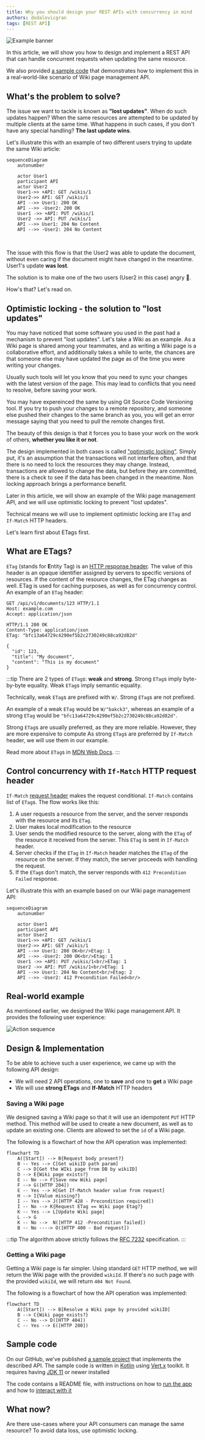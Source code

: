 ```yaml
---
title: Why you should design your REST APIs with concurrency in mind
authors: dodalovicgran
tags: [REST API]
---
```


![Example banner](./img.png)

In this article, we will show you how to design and implement a REST API that can handle concurrent requests when updating the same resource.

We also provided <u>[a sample code](#sample-code)</u> that demonstrates how to implement this in a real-world-like scenario of Wiki page
management API.

<!--truncate-->

## What's the problem to solve?

The issue we want to tackle is known as **"lost updates"**. When do such updates happen? When the same resources are attempted to be updated by multiple clients at the same time.
What happens in such cases, if you don't have any special handling? **The last update wins**.

Let's illustrate this with an example of two different users trying to update the same Wiki article:
<br/>

```mermaid
sequenceDiagram
    autonumber

    actor User1
    participant API
    actor User2
    User1->> +API: GET /wikis/1
    User2->> API: GET /wikis/1
    API -->> User1: 200 OK
    API -->> -User2: 200 OK
    User1 ->> +API: PUT /wikis/1
    User2 ->> API: PUT /wikis/1
    API -->> User1: 204 No Content
    API -->> -User2: 204 No Content
```

<br/>

The issue with this flow is that the User2 was able to update the document, without even caring if the document might have
changed in the meantime. User1's update **was lost**.

The solution is to make one of the two users (User2 in this case) angry :slightly_smiling_face:.

How's that? Let's read on.

## Optimistic locking - the solution to "lost updates"

You may have noticed that some software you used in the past had a mechanism to prevent "lost updates". Let's take a Wiki as an example.
As a Wiki page is shared among your teammates, and as writing a Wiki page is a collaborative effort, and additionally takes a while to write,
the chances are that someone else may have updated the page as of the time you were writing your changes.

Usually such tools will let you know that you need to sync your changes with the latest version of the page. This may lead to conflicts that
you need to resolve, before saving your work.

You may have expereinced the same by using Git Source Code Versioning tool. If you try to push your changes to a remote repository, and someone
else pushed their changes to the same branch as you, you will get an error message saying that you need to pull the remote changes first.

The beauty of this design is that it forces you to base your work on the work of others, **whether you like it or not**.

The design implemented in both cases is called <u>["optimistic locking"](https://en.wikipedia.org/wiki/Optimistic_concurrency_control)</u>.
Simply put, it's an assumption that the transactions will not interfere often, and that there is no need to lock the resources they may change. Instead,
transactions are allowed to change the data, but before they are committed, there is a check to see if the data has been changed in the meantime. Non
locking approach brings a performance benefit.

Later in this article, we will show an example of the Wiki page management API, and we will use optimistic locking to prevent "lost updates".

Technical means we will use to implement optimistic locking are `ETag` and `If-Match` HTTP headers.

Let's learn first about ETags first.

## What are ETags?

`ETag` (stands for **E**ntity Tag) is an <u>[HTTP response header](https://developer.mozilla.org/en-US/docs/Web/HTTP/Headers/ETag#avoiding_mid-air_collisions)</u>. The value of
this header is an opaque identifier assigned by servers to specific versions of resources. If the content of the resource changes, the ETag changes as well.
ETag is used for caching purposes, as well as for concurrency control. An example of an `ETag` header:

```http
GET /api/v1/documents/123 HTTP/1.1
Host: example.com
Accept: application/json

HTTP/1.1 200 OK
Content-Type: application/json
ETag: "bfc13a64729c4290ef5b2c2730249c88ca92d82d"

{
  "id": 123,
  "title": "My document",
  "content": "This is my document"
}
```
:::tip
There are 2 types of `ETag`s: **weak** and **strong**.
Strong `ETag`s imply byte-by-byte equality. Weak `ETag`s imply semantic equality.

Technically, weak `ETag`s are prefixed with `W/`. Strong `ETag`s are not prefixed.

An example of a weak `ETag` would be `W/"bakck3"`, whereas an example of a strong `ETag` would be `"bfc13a64729c4290ef5b2c2730249c88ca92d82d"`.

Strong `ETag`s are usually preferred, as they are more reliable. However, they are more expensive to compute
As strong `ETag`s are preferred by `If-Match` header, we will use them in our example.

Read more about `ETag`s in [MDN Web Docs](https://developer.mozilla.org/en-US/docs/Web/HTTP/Headers/ETag).
:::

## Control concurrency with `If-Match` HTTP request header

`If-Match` <u>[request header](https://developer.mozilla.org/en-US/docs/Web/HTTP/Headers/If-Match)</u> makes the request conditional.
`If-Match` contains list of `ETag`s. The flow works like this:
1. A user requests a resource from the server, and the server responds with the resource and its `ETag`.
2. User makes local modification to the resource
3. User sends the modified resource to the server, along with the `ETag` of the resource it received from the server. This `ETag` is sent in
`If-Match` header.
4. Server checks if the `ETag` in `If-Match` header matches the `ETag` of the resource on the server. If they match, the server proceeds with
handling the request.
5. If the `ETag`s don't match, the server responds with `412 Precondition Failed` response.

Let's illustrate this with an example based on our Wiki page management API:
<br/>

```mermaid
sequenceDiagram
    autonumber

    actor User1
    participant API
    actor User2
    User1->> +API: GET /wikis/1
    User2->> API: GET /wikis/1
    API -->> User1: 200 OK<br/>Etag: 1
    API -->> -User2: 200 OK<br/>Etag: 1
    User1 ->> +API: PUT /wikis/1<br/>ETag: 1
    User2 ->> API: PUT /wikis/1<br/>ETag: 1
    API -->> User1: 204 No Content<br/>Etag: 2
    API -->> -User2: 412 Precondition Failed<br/>
```

## Real-world example

As mentioned earlier, we designed the Wiki page management API. It provides the following user experience:

![Action sequence](./action-sequence.png)

## Design & Implementation

To be able to achieve such a user experience, we came up with the following API design:

* We will need 2 API operations, one to **save** and one to **get** a Wiki page
* We will use **strong ETags** and **If-Match** HTTP headers

### Saving a Wiki page

We designed saving a Wiki page so that it will use an idempotent `PUT` HTTP method. This method will be used to create a new document,
as well as to update an existing one. Clients are allowed to set the `id` of a Wiki page.

The following is a flowchart of how the API operation was implemented:

```mermaid
flowchart TD
    A([Start]) --> B{Request body present?}
    B -- Yes --> C[Get wikiID path param]
    C --> D[Get the WIki page from DB by wikiID]
    D --> E{Wiki page exists?}
    E -- No --> F[Save new Wiki page]
    F --> G([HTTP 204])
    E -- Yes --> H[Get If-Match header value from request]
    H --> I{Value missing?}
    I -- Yes --> J([HTTP 428 - Precondition required])
    I -- No --> K{Request ETag == Wiki page Etag?}
    K -- Yes --> L[Update Wiki page]
    L --> G
    K -- No -->  N([HTTP 412 -Precondition failed])
    B -- No ----> O([HTTP 400 - Bad request])
```

:::tip
The algorithm above strictly follows the [RFC 7232](https://www.rfc-editor.org/rfc/rfc7232#section-5) specification.
:::

### Getting a Wiki page

Getting a Wiki page is far simpler. Using standard `GET` HTTP method, we will return the Wiki page with the provided `wikiId`.
If there's no such page with the provided `wikiId`, we will return `404 Not Found`.

The following is a flowchart of how the API operation was implemented:

```mermaid
flowchart TD
    A([Start]) --> B[Resolve a Wiki page by provided wikiID]
    B --> C{Wiki page exists?}
    C -- No --> D([HTTP 404])
    C -- Yes --> E([HTTP 200])
```

## Sample code

On our GitHub, we've published <u>[a sample project](https://github.com/gran-software-solutions/code-samples/tree/main/concurrency-in-rest-apis)</u> that implements the described API.
The sample code is written in <u>[Kotlin](https://kotlinlang.org/)</u> using <u>[Vert.x](https://vertx.io/)</u> toolkit. It requires having <u>[JDK 11](https://adoptopenjdk.net/)</u> or newer installed

The code contains a README file, with instructions on how to <u>[run the app](https://github.com/gran-software-solutions/code-samples/tree/main/concurrency-in-rest-apis#running-application)</u> and how to <u>[interact with it](https://github.com/gran-software-solutions/code-samples/tree/main/concurrency-in-rest-apis#how-to-interact-with-the-running-application)</u>

## What now?

Are there use-cases where your API consumers can manage the same resource? To avoid data loss, use optimistic locking.